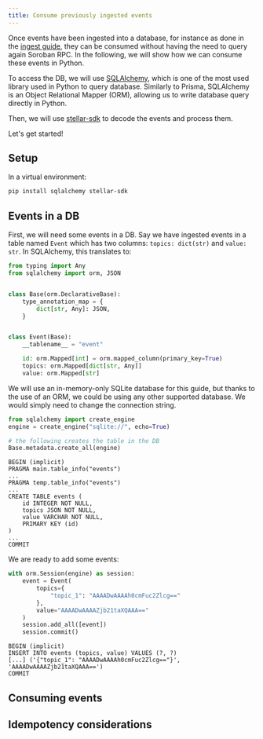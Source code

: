 ```yaml
---
title: Consume previously ingested events
---
```


Once events have been ingested into a database, for instance as done in
the [ingest guide], they can be consumed without having the need to query
again Soroban RPC. In the following, we will show how we can consume these
events in Python.

To access the DB, we will use [SQLAlchemy](https://www.sqlalchemy.org),
which is one of the most used library used in Python to query database.
Similarly to Prisma, SQLAlchemy is an Object Relational Mapper (ORM),
allowing us to write database query directly in Python.

Then, we will use [stellar-sdk](https://stellar-sdk.readthedocs.io/) to
decode the events and process them.

Let's get started!

## Setup
In a virtual environment:
```bash
pip install sqlalchemy stellar-sdk
```

## Events in a DB

First, we will need some events in a DB. Say we have ingested events in a
table named `Event` which has two columns: `topics: dict(str)` and
`value: str`. In SQLAlchemy, this translates to:

```python
from typing import Any
from sqlalchemy import orm, JSON


class Base(orm.DeclarativeBase):
    type_annotation_map = {
        dict[str, Any]: JSON,
    }


class Event(Base):
    __tablename__ = "event"

    id: orm.Mapped[int] = orm.mapped_column(primary_key=True)
    topics: orm.Mapped[dict[str, Any]]
    value: orm.Mapped[str]
```

We will use an in-memory-only SQLite database for this guide, but thanks to
the use of an ORM, we could be using any other supported database. We would
simply need to change the connection string.

```python
from sqlalchemy import create_engine
engine = create_engine("sqlite://", echo=True)

# the following creates the table in the DB
Base.metadata.create_all(engine)
```

```text
BEGIN (implicit)
PRAGMA main.table_info("events")
...
PRAGMA temp.table_info("events")
...
CREATE TABLE events (
	id INTEGER NOT NULL,
	topics JSON NOT NULL,
	value VARCHAR NOT NULL,
	PRIMARY KEY (id)
)
...
COMMIT
```

We are ready to add some events:

```python
with orm.Session(engine) as session:
    event = Event(
        topics={
            "topic_1": "AAAADwAAAAh0cmFuc2Zlcg=="
        },
        value="AAAADwAAAAZjb21taXQAAA=="
    )
    session.add_all([event])
    session.commit()
```

```text
BEGIN (implicit)
INSERT INTO events (topics, value) VALUES (?, ?)
[...] ('{"topic_1": "AAAADwAAAAh0cmFuc2Zlcg=="}', 'AAAADwAAAAZjb21taXQAAA==')
COMMIT
```

## Consuming events



## Idempotency considerations



[ingest guide]: ingest.mdx
